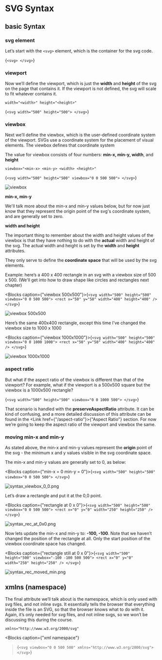 
# SVG Syntax

## basic Syntax

### svg element

Let’s start with the `<svg>` element, which is the container for the svg code.

<Blocks>{`<svg>
</svg>`}</Blocks>

### viewport

Now we’ll define the viewport, which is just the **width** and **height** of the svg on the page that contains it. If the viewport is not defined, the svg will scale to fit whatever contains it.

```
width="<width>" height="<height>"
```

<Blocks>{`<svg width="500" height="500">
</svg>`}</Blocks>

### viewbox

Next we’ll define the viewbox, which is the user-defined coordinate system of the viewport.
SVGs use a coordinate system for the placement of visual elements. The viewbox defines that coordinate system

The value for viewbox consists of four numbers:
**min-x, min-y, width**, and **height**

```
viewbox="<min-x> <min-y> <width> <height>"
```

<Blocks>{`<svg width="500" height="500" viewbox="0 0 500 500">
</svg>`}</Blocks>

![viewbox](/syntax_viewbox.png)

**min-x, min-y**

We'll talk more about the min-x and min-y values below, but for now just know that they represent the origin point of the svg's coordinate system, and are generally set to zero.

**width and height**

The important thing to remember about the width and height values of the viewbox is that they have nothing to do with the **actual** width and height of the svg. The actual width and height is set by the **width** and **height** attributes.

They only serve to define the **coordinate space** that will be used by the svg elements.

Example: here’s a 400 x 400 rectangle in an svg with a viewbox size of 500 x 500. (We'll get into how to draw shape like circles and rectangles next chapter)

<Blocks caption={"viewbox 500x500"}>{`<svg
   width="500"
   height="500"
   viewbox="0 0 500 500">
   <rect x="50" y="50" width="400" height="400" />
</svg>`}</Blocks>

![viewbox 500x500](/syntax_viewbox_500x500.png)

Here’s the same 400x400 rectangle, except this time I’ve changed the viewbox size to 1000 x 1000

<Blocks caption={"viewbox 1000x1000"}>{`<svg
   width="500"
   height="500"
   viewbox="0 0 1000 1000">
   <rect x="50" y="50" width="400" height="400" />
</svg>`}</Blocks>

![viewbox 1000x1000](/syntax_viewbox_1000x1000.png)

### aspect ratio

But what if the aspect ratio of the viewbox is different than that of the viewport? For example, what if the viewport is a 500x500 square but the viewbox is a 1000x500 rectangle?

<Blocks>{`<svg
   width="500"
   height="500"
   viewbox="0 0 1000 500">
</svg>`}</Blocks>

That scenario is handled with the **preserveAspectRatio** attribute. It can be kind of confusing, and a more detailed discussion of this attribute can be found in the <Link href={"/aspect-ratio"}>{"Aspect Ratio"} </Link> section. For now we’re going to keep the aspect ratio of the viewport and viewbox the same.

### moving min-x and min-y

As stated above, the min-x and min-y values represent the **origin** point of the svg - the minimum x and y values visible in the svg coordinate space.

The min-x and min-y values are generally set to 0, as below:

<Blocks caption={"min-x = 0 min-y = 0"}>{`<svg
   width="500"
   height="500"
   viewbox="0 0 500 500">
</svg>`}</Blocks>

![syntax_viewbox_0_0.png](/syntax_viewbox_0_0.png)

Let’s draw a rectangle and put it at the 0,0 point.

<Blocks caption={"rectangle at 0 x 0"}>{`<svg
   width="500"
   height="500"
   viewbox="0 0 500 500">
   <rect x="0" y="0" width="250" height="250" />
</svg>`}</Blocks>

![syntax_rec_at_0x0.png](/syntax_rec_at_0x0.png)

Now lets update the min-x and min-y to: **-100, -100**. Note that we haven’t changed the position of the rectangle at all. Only the start position of the viewbox coordinate space has changed.

<Blocks caption={"rectangle still at 0 x 0"}>{`<svg
   width="500"
   height="500"
   viewbox="-100 -100 500 500">
   <rect x="0" y="0" width="250" height="250" />
</svg>`}</Blocks>

![syntax_rec_moved_min.png](/syntax_rec_moved_min.png)

## xmlns (namespace)

The final attribute we’ll talk about is the namespace, which is only used with svg files, and not inline svgs. It essentially tells the browser that everything inside the file is an SVG, so that the browser knows what to do with it.
Again, it’s only needed for svg files, and not inline svgs, so we won’t be discussing this during the course.

```
xmlns="http://www.w3.org/2000/svg"
```

<Blocks
  caption={"xml namespace"}
>{`<svg viewbox="0 0 500 500" xmlns="http://www.w3.org/2000/svg"></svg>`}</Blocks>
